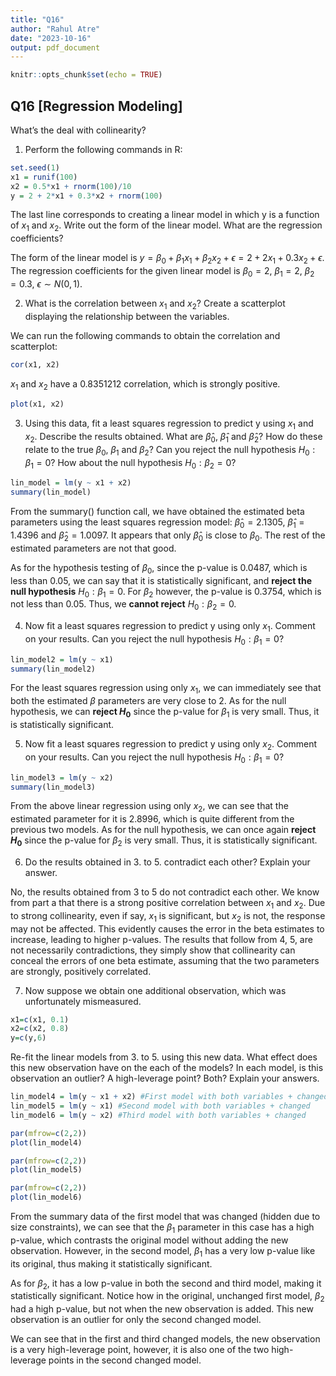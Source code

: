 ```yaml
---
title: "Q16"
author: "Rahul Atre"
date: "2023-10-16"
output: pdf_document
---
```


```r
knitr::opts_chunk$set(echo = TRUE)
```

## Q16 [Regression Modeling]


What's the deal with collinearity? 

1. Perform the following commands in R:

```R
set.seed(1)
x1 = runif(100)
x2 = 0.5*x1 + rnorm(100)/10
y = 2 + 2*x1 + 0.3*x2 + rnorm(100)
```

The last line corresponds to creating a linear model in which y is a function of $x_1$ and $x_2$. Write out the form of the linear model. What are the regression coefficients?


The form of the linear model is $y = \beta_0 + \beta_1x_1 + \beta_2x_2 + \epsilon = 2 + 2x_1 + 0.3x_2 + \epsilon$. The regression coefficients for the given linear model is $\beta_0 = 2$, $\beta_1 = 2$, $\beta_2 = 0.3$, $\epsilon \sim N(0,1)$.

2. What is the correlation between $x_1$ and $x_2$? Create a scatterplot displaying the relationship between the variables.

We can run the following commands to obtain the correlation and scatterplot:
```R
cor(x1, x2)
```
$x_1$ and $x_2$ have a 0.8351212 correlation, which is strongly positive.

```R
plot(x1, x2)
```

3. Using this data, fit a least squares regression to predict y using $x_1$ and $x_2$. Describe the results obtained. What are $\hat\beta_0$, $\hat\beta_1$ and $\hat\beta_2$? How do these relate to the true $\beta_0$, $\beta_1$ and $\beta_2$? Can you reject the null hypothesis $H_0 : \beta_1 = 0$? How about the null hypothesis $H_0 : \beta_2 = 0$? 

```R
lin_model = lm(y ~ x1 + x2)
summary(lin_model)
```
From the summary() function call, we have obtained the estimated beta parameters using the least squares regression model: $\hat\beta_0 = 2.1305$, $\hat\beta_1 = 1.4396$ and $\hat\beta_2 = 1.0097$. It appears that only $\hat\beta_0$ is close to $\beta_0$. The rest of the estimated parameters are not that good.

As for the hypothesis testing of $\beta_0$, since the p-value is 0.0487, which is less than 0.05, we can say that it is statistically significant, and **reject the null hypothesis** $H_0: \beta_1 = 0$. For $\beta_2$ however, the p-value is 0.3754, which is not less than 0.05. Thus, we **cannot reject** $H_0: \beta_2 = 0$.

4. Now fit a least squares regression to predict y using only $x_1$. Comment on your results. Can you reject the null hypothesis $H_0 : \beta_1 = 0$?

```R
lin_model2 = lm(y ~ x1)
summary(lin_model2)
```

For the least squares regression using only $x_1$, we can immediately see that both the estimated $\beta$ parameters are very close to 2. As for the null hypothesis, we can **reject $H_0$** since the p-value for $\beta_1$ is very small. Thus, it is statistically significant. 

5. Now fit a least squares regression to predict y using only $x_2$. Comment on your results. Can you reject the null hypothesis $H_0 : \beta_1 = 0$?

```R
lin_model3 = lm(y ~ x2)
summary(lin_model3)
```
From the above linear regression using only $x_2$, we can see that the estimated parameter for it is 2.8996, which is quite different from the previous two models. As for the null hypothesis, we can once again **reject $H_0$** since the p-value for $\beta_2$ is very small. Thus, it is statistically significant.

6. Do the results obtained in 3. to 5. contradict each other? Explain your answer.

No, the results obtained from 3 to 5 do not contradict each other. We know from part a that there is a strong positive correlation between $x_1$ and $x_2$. Due to strong collinearity, even if say, $x_1$ is significant, but $x_2$ is not, the response may not be affected. This evidently causes the error in the beta estimates to increase, leading to higher p-values. The results that follow from 4, 5, are not necessarily contradictions, they simply show that collinearity can conceal the errors of one beta estimate, assuming that the two parameters are strongly, positively correlated.

7. Now suppose we obtain one additional observation, which was unfortunately mismeasured.
```R
x1=c(x1, 0.1)
x2=c(x2, 0.8)
y=c(y,6)
```
Re-fit the linear models from 3. to 5. using this new data. What effect does this new observation have on the each of the models? In each model, is this observation an outlier? A high-leverage point? Both? Explain your answers.

```R
lin_model4 = lm(y ~ x1 + x2) #First model with both variables + changed
lin_model5 = lm(y ~ x1) #Second model with both variables + changed
lin_model6 = lm(y ~ x2) #Third model with both variables + changed
```

```R
par(mfrow=c(2,2))
plot(lin_model4)
```

```R
par(mfrow=c(2,2))
plot(lin_model5)
```

```R
par(mfrow=c(2,2))
plot(lin_model6)
```

From the summary data of the first model that was changed (hidden due to size constraints), we can see that the $\beta_1$ parameter in this case has a high p-value, which contrasts the original model without adding the new observation. However, in the second model, $\beta_1$ has a very low p-value like its original, thus making it statistically significant. 

As for $\beta_2$, it has a low p-value in both the second and third model, making it statistically significant. Notice how in the original, unchanged first model, $\beta_2$ had a high p-value, but not when the new observation is added. This new observation is an outlier for only the second changed model.

We can see that in the first and third changed models, the new observation is a very high-leverage point, however, it is also one of the two high-leverage points in the second changed model. 